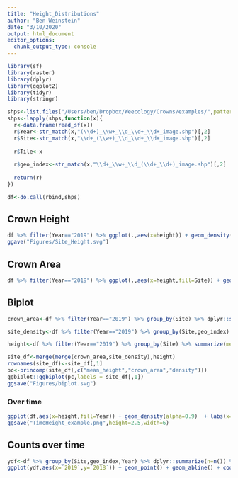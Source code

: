 ```yaml
---
title: "Height_Distributions"
author: "Ben Weinstein"
date: "3/10/2020"
output: html_document
editor_options: 
  chunk_output_type: console
---
```


```r
library(sf)
library(raster)
library(dplyr)
library(ggplot2)
library(tidyr)
library(stringr)
```

```r
shps<-list.files("/Users/ben/Dropbox/Weecology/Crowns/examples/",pattern=".shp",full.names=T)
shps<-lapply(shps,function(x){
  r<-data.frame(read_sf(x))
  r$Year<-str_match(x,"(\\d+)_\\w+_\\d_\\d+_\\d+_image.shp")[,2]
  r$Site<-str_match(x,"\\d+_(\\w+)_\\d_\\d+_\\d+_image.shp")[,2]
  
  r$Tile<-x
  
  r$geo_index<-str_match(x,"\\d+_\\w+_\\d_(\\d+_\\d+)_image.shp")[,2]
  
  return(r)
})

df<-do.call(rbind,shps)
```

## Crown Height

```r
df %>% filter(Year=="2019") %>% ggplot(.,aes(x=height)) + geom_density(alpha=0.5,fill="black")  + labs(x="99th quantile Crown Height (m)")  + theme_bw() + facet_wrap(~Site) 
ggave("Figures/Site_Height.svg")
```

## Crown Area

```r
df %>% filter(Year=="2019") %>% ggplot(.,aes(x=height,fill=Site)) + geom_density(alpha=0.9)  + labs(x="99th quantile Crown Height (m)")  + theme_bw()
```

## Biplot
```r
crown_area<-df %>% filter(Year=="2019") %>% group_by(Site) %>% dplyr::summarize(crown_area=mean(area),var_crown=var(area))

site_density<-df %>% filter(Year=="2019") %>% group_by(Site,geo_index) %>% dplyr::summarize(n=n()) %>% group_by(Site) %>% dplyr::summarise(density = sum(n)/n()) 

height<-df %>% filter(Year=="2019") %>% group_by(Site) %>% summarize(mean_height=mean(height),var_height=var(height,na.rm = T))

site_df<-merge(merge(crown_area,site_density),height)
rownames(site_df)<-site_df[,1]
pc<-princomp(site_df[,c("mean_height","crown_area","density")])
ggbiplot::ggbiplot(pc,labels = site_df[,1])
ggsave("Figures/biplot.svg")
```

### Over time
```r
ggplot(df,aes(x=height,fill=Year)) + geom_density(alpha=0.9)  + labs(x="99th quantile Crown Height (m)") + facet_wrap(~Site,scales="free") + theme_bw()
ggsave("TimeHeight_example.png",height=2.5,width=6)
```

## Counts over time

```r
ydf<-df %>% group_by(Site,geo_index,Year) %>% dplyr::summarize(n=n()) %>% spread(Year,n)
ggplot(ydf,aes(x=`2019`,y=`2018`)) + geom_point() + geom_abline() + coord_fixed()
```
